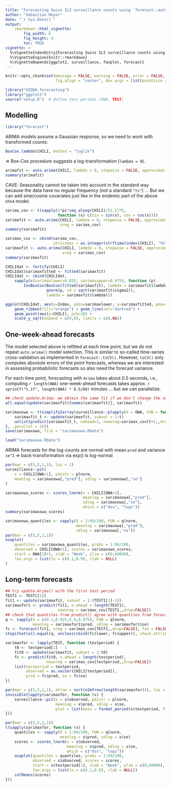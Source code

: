```yaml
---
title: "Forecasting Swiss ILI surveillance counts using `forecast::auto.arima`"
author: "Sebastian Meyer"
date: "`r Sys.Date()`"
output:
    rmarkdown::html_vignette:
        fig_width: 6
        fig_height: 4
        toc: TRUE
vignette: >
  %\VignetteIndexEntry{Forecasting Swiss ILI surveillance counts using 'forecast::auto.arima'}
  %\VignetteEngine{knitr::rmarkdown}
  %\VignetteDepends{ggplot2, surveillance, fanplot, forecast}
---
```


```r
knitr::opts_chunk$set(message = FALSE, warning = FALSE, error = FALSE,
                      fig.align = "center", dev.args = list(pointsize = 10))
```

```r
library("HIDDA.forecasting")
library("ggplot2")
source("setup.R")  # define test periods (OWA, TEST)
```


## Modelling

```r
library("forecast")
```

ARIMA models assume a Gaussian response, so we need to work with transformed counts:

```r
BoxCox.lambda(CHILI, method = "loglik")
```

=> Box-Cox procedure suggests a log-transformation (`lambda = 0`).


```r
arimafit <- auto.arima(CHILI, lambda = 0, stepwise = FALSE, approximation = FALSE)
summary(arimafit)
```

CAVE: Seasonality cannot be taken into account in the standard way because the
data have no regular frequency (not a standard `"ts"`) ...
But we can add sine/cosine covariates just like in the endemic part of the above
`hhh4` model.

```r
sarima_cov <- t(sapply(2*pi*seq_along(CHILI)/52.1775,
                       function (x) c(sin = sin(x), cos = cos(x))))
sarimafit <- auto.arima(CHILI, lambda = 0, stepwise = FALSE, approximation = FALSE,
                        xreg = sarima_cov)
summary(sarimafit)
```

```r
sarimax_cov <- cbind(sarima_cov,
                     christmas = as.integer(strftime(index(CHILI), "%V") == "52"))
sarimaxfit <- auto.arima(CHILI, lambda = 0, stepwise = FALSE, approximation = FALSE,
                         xreg = sarimax_cov)
summary(sarimaxfit)
```


```r
CHILIdat <- fortify(CHILI)
CHILIdat$sarimaxfitted <- fitted(sarimaxfit)
CHILIdat <- cbind(CHILIdat,
    sapply(c(sarimaxlower=0.025, sarimaxupper=0.975), function (p)
        InvBoxCox(BoxCox(fitted(sarimaxfit), lambda = sarimaxfit$lambda) +
                  qnorm(p, sd = sqrt(sarimaxfit$sigma2)),
                  lambda = sarimaxfit$lambda)))
```

```r
ggplot(CHILIdat, aes(x=Index, ymin=sarimaxlower, y=sarimaxfitted, ymax=sarimaxupper)) +
    geom_ribbon(fill="orange") + geom_line(col="darkred") +
    geom_point(aes(y=CHILI), pch=20) +
    scale_y_sqrt(expand = c(0,0), limits = c(0,NA))
```



## One-week-ahead forecasts


The model selected above is refitted at each time point, but
we do not repeat `auto.arima()` model selection.
This is similar to so-called time-series cross-validation as implemented in
`forecast::tsCV()`. However, `tsCV()` only computes absolute errors of the point
forecasts, whereas we are interested in assessing probabilistic forecasts so
also need the forecast variance.

For each time point, forecasting with `Arima` takes about 0.5 seconds, i.e.,
computing `r length(OWA)` one-week-ahead forecasts takes approx.
`r sprintf("%.1f", length(OWA) * 0.5/60)` minutes ... but we can parallelize.

```r
## check update.Arima: we obtain the same fit if we don't change the subset
all.equal(update(sarimaxfit)[names(sarimaxfit)], sarimaxfit)
```

```r
sarimaxowa <- t(simplify2array(surveillance::plapply(X = OWA, FUN = function (t) {
    sarimaxfit_t <- update(sarimaxfit, subset = 1:t)
    unlist(predict(sarimaxfit_t, nahead=1, newxreg=sarimax_cov[t+1,,drop=FALSE]))
}, .parallel = 2)))
save(sarimaxowa, file = "sarimaxowa.RData")
```
```r
load("sarimaxowa.RData")
```


ARIMA forecasts for the log-counts are normal with mean `pred` and variance `se^2`
=> back-transformation via exp() is log-normal

```r
par(mar = c(5,5,1,1), las = 1)
surveillance::pit(
    x = CHILI[OWA+1], pdistr = plnorm,
    meanlog = sarimaxowa[,"pred"], sdlog = sarimaxowa[,"se"]
)
```

```r
sarimaxowa_scores <- scores_lnorm(x = CHILI[OWA+1],
                                  meanlog = sarimaxowa[,"pred"],
                                  sdlog = sarimaxowa[,"se"],
                                  which = c("dss", "logs"))
summary(sarimaxowa_scores)
```

```r
sarimaxowa_quantiles <- sapply(X = 1:99/100, FUN = qlnorm,
                               meanlog = sarimaxowa[,"pred"],
                               sdlog = sarimaxowa[,"se"])
par(mar = c(5,5,1,1))
osaplot(
    quantiles = sarimaxowa_quantiles, probs = 1:99/100,
    observed = CHILI[OWA+1], scores = sarimaxowa_scores,
    start = OWA[1]+1, xlab = "Week", ylim = c(0,60000),
    fan.args = list(ln = c(0.1,0.9), rlab = NULL)
)
```



## Long-term forecasts


```r
## try update.Arima() with the first test period
TEST1 <- TEST[[1]]
fit1 <- update(sarimaxfit, subset = 1:(TEST1[1]-1))
sarimaxfor1 <- predict(fit1, n.ahead = length(TEST1),
                       newxreg = sarimax_cov[TEST1,,drop=FALSE])
## check that quantiles from predict() agree with quantiles from forecast()
q <- sapply(X = c(0.1,0.025,0.9,0.975), FUN = qlnorm,
            meanlog = sarimaxfor1$pred, sdlog = sarimaxfor1$se)
fc <- forecast(fit1, xreg = sarimax_cov[TEST1,,drop=FALSE], fan = FALSE)
stopifnot(all.equal(q, unclass(cbind(fc$lower, fc$upper)), check.attributes = FALSE))
```


```r
sarimaxfor <- lapply(TEST, function (testperiod) {
    t0 <- testperiod[1] - 1
    fit0 <- update(sarimaxfit, subset = 1:t0)
    fc <- predict(fit0, n.ahead = length(testperiod),
                  newxreg = sarimax_cov[testperiod,,drop=FALSE])
    list(testperiod = testperiod,
         observed = as.vector(CHILI[testperiod]),
         pred = fc$pred, se = fc$se)
})
```

```r
par(mar = c(5,5,1,1), mfrow = sort(n2mfrow(length(sarimaxfor))), las = 1)
invisible(lapply(sarimaxfor, function (x) {
    surveillance::pit(x = x$observed, pdistr = plnorm,
                      meanlog = x$pred, sdlog = x$se,
                      plot = list(main = format_period(x$testperiod, fmt = "%Y", collapse = "/")))
}))
```

```r
par(mar = c(5,5,1,1))
t(sapply(sarimaxfor, function (x) {
    quantiles <- sapply(X = 1:99/100, FUN = qlnorm,
                        meanlog = x$pred, sdlog = x$se)
    scores <- scores_lnorm(x = x$observed,
                           meanlog = x$pred, sdlog = x$se,
                           which = c("dss", "logs"))
    osaplot(quantiles = quantiles, probs = 1:99/100,
            observed = x$observed, scores = scores,
            start = x$testperiod[1], xlab = "Week", ylim = c(0,60000),
            fan.args = list(ln = c(0.1,0.9), rlab = NULL))
    colMeans(scores)
}))
```
